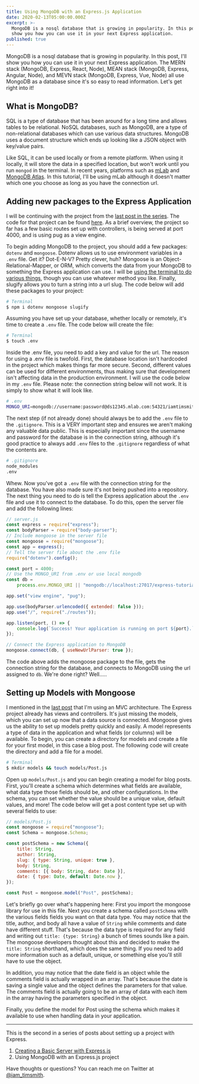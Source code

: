 ```yaml
---
title: Using MongoDB with an Express.js Application
date: 2020-02-13T05:00:00.000Z
excerpt: >-
  MongoDB is a nosql database that is growing in popularity. In this post, I'll
  show you how you can use it in your next Express application.
published: true
---
```


MongoDB is a nosql database that is growing in popularity. In this post, I'll show you how you can use it in your next Express application. The MERN stack (MongoDB, Express, React, Node), MEAN stack (MongoDB, Express, Angular, Node), and MEVN stack (MongoDB, Express, Vue, Node) all use MongoDB as a database since it's so easy to read information. Let's get right into it!

## What is MongoDB?

SQL is a type of database that has been around for a long time and allows tables to be relational. NoSQL databases, such as MongoDB, are a type of non-relational databases which can use various data structures. MongoDB uses a document structure which ends up looking like a JSON object with key/value pairs.

Like SQL, it can be used locally or from a remote platform. When using it locally, it will store the data in a specified location, but won't work until you run `mongod` in the terminal. In recent years, platforms such as [mLab](https://mlab.com/) and [MongoDB Atlas](https://www.mongodb.com/cloud/atlas). In this tutorial, I'll be using mLab although it doesn't matter which one you choose as long as you have the connection url.

<Gif src="https://media.giphy.com/media/XHGAZo1d0vlSsWXEZP/giphy.mp4" width={300} />

## Adding new packages to the Express Application

I will be continuing with the project from the [last post in the series](/blog/creating-a-basic-server-with-express-js). The code for that project can be found [here](https://github.com/iamtimsmith/express-tutorials). As a brief overview, the project so far has a few basic routes set up with controllers, is being served at port 4000, and is using pug as a view engine.

To begin adding MongoDB to the project, you should add a few packages: `dotenv` and `mongoose`. Dotenv allows us to use environment variables in a `.env` file. Get it? Dot-E-N-V? Pretty clever, huh? Mongoose is an Object-Relational-Mapper, or ORM, which converts the data from your MongoDB to something the Express application can use. I will be [using the terminal to do various things](/blog/getting-started-with-the-linux-cli/), though you can use whatever method you like. Finally, slugify allows you to turn a string into a url slug. The code below will add these packages to your project:

```bash
# Terminal
$ npm i dotenv mongoose slugify
```

Assuming you have set up your database, whether locally or remotely, it's time to create a `.env` file. The code below will create the file:

```bash
# Terminal
$ touch .env
```

Inside the .env file, you need to add a key and value for the url. The reason for using a .env file is twofold. First, the database location isn't hardcoded in the project which makes things far more secure. Second, different values can be used for different environments, thus making sure that development isn't affecting data in the production environment. I will use the code below in my `.env` file. Please note: the connection string below will not work. It is simply to show what it will look like.

```bash
# .env
MONGO_URI=mongodb://username:password@ds12345.mlab.com:54321/iamtimsmith-express-tutorial
```

The next step (if not already done) should always be to add the `.env` file to the `.gitignore`. This is a VERY important step and ensures we aren't making any valuable data public. This is especially important since the username and password for the database is in the connection string, although it's good practice to always add `.env` files to the `.gitignore` regardless of what the contents are.

```bash
# .gitignore
node_modules
.env
```

Whew. Now you've got a `.env` file with the connection string for the database. You have also made sure it's not being pushed into a repository. The next thing you need to do is tell the Express application about the `.env` file and use it to connect to the database. To do this, open the server file and add the following lines:

```js
// server.js
const express = require("express");
const bodyParser = require("body-parser");
// Include mongoose in the server file
const mongoose = require("mongoose");
const app = express();
// Tell the server file about the .env file
require("dotenv").config();

const port = 4000;
// Use the MONGO_URI from .env or use local mongodb
const db =
	process.env.MONGO_URI || "mongodb://localhost:27017/express-tutorial";

app.set("view engine", "pug");

app.use(bodyParser.urlencoded({ extended: false }));
app.use("/", require("./routes"));

app.listen(port, () => {
	console.log(`Success! Your application is running on port ${port}.`);
});

// Connect the Express application to MongoDB
mongoose.connect(db, { useNewUrlParser: true });
```

The code above adds the mongoose package to the file, gets the connection string for the database, and connects to MongoDB using the url assigned to `db`. We're done right? Well.....

<Gif src="https://media.giphy.com/media/s3d5ugcxFDApG/giphy.mp4" width={250} />

<EmailSignup title="Like this post? Join my mailing list!" />

## Setting up Models with Mongoose

I mentioned in the [last post](/blog/creating-a-basic-server-with-express-js) that I'm using an MVC architecture. The Express project already has views and controllers. It's just missing the models, which you can set up now that a data source is connected. Mongoose gives us the ability to set up models pretty quickly and easily. A model represents a type of data in the application and what fields (or columns) will be available. To begin, you can create a directory for models and create a file for your first model, in this case a blog post. The following code will create the directory and add a file for a model.

```bash
# Terminal
$ mkdir models && touch models/Post.js
```

Open up `models/Post.js` and you can begin creating a model for blog posts. First, you'll create a schema which determines what fields are available, what data type those fields should be, and other configurations. In the schema, you can set whether the value should be a unique value, default values, and more! The code below will get a post content type set up with several fields to use:

```js
// models/Post.js
const mongoose = require("mongoose");
const Schema = mongoose.Schema;

const postSchema = new Schema({
	title: String,
	author: String,
	slug: { type: String, unique: true },
	body: String,
	comments: [{ body: String, date: Date }],
	date: { type: Date, default: Date.now },
});

const Post = mongoose.model("Post", postSchema);
```

Let's briefly go over what's happening here: First you import the mongoose library for use in this file. Next you create a schema called `postSchema` with the various fields fields you want on that data type. You may notice that the title, author, and body all have a value of `String` while comments and date have different stuff. That's because the data type is required for any field and writing out `title: {type: String}` a bunch of times sounds like a pain. The mongoose developers thought about this and decided to make the `title: String` shorthand, which does the same thing. If you need to add more information such as a default, unique, or something else you'll still have to use the object.

In addition, you may notice that the date field is an object while the comments field is actually wrapped in an array. That's because the date is saving a single value and the object defines the parameters for that value. The comments field is actually going to be an array of data with each item in the array having the parameters specified in the object.

Finally, you define the model for Post using the schema which makes it available to use when handling data in your application.

***

This is the second in a series of posts about setting up a project with Express.

1. [Creating a Basic Server with Express.js](/blog/creating-a-basic-server-with-express-js)
2. Using MongoDB with an Express.js project

Have thoughts or questions? You can reach me on Twitter at [@iam\_timsmith](https://www.twitter.com/iam_timsmith).
